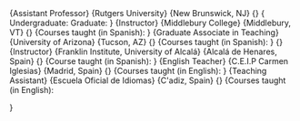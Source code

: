 
\section{Teaching Experience}

\cventry{2016 -- present}
        {Assistant Professor}
        {Rutgers University}
        {New Brunswick, NJ}
        {}
        {
        Undergraduate:
        \begin{itemize}
            \item[] \small \emph{Spanish Culture and Composition for Heritage Learners}
            \item[] \small \emph{Introduction to the Study of Language}
            \item[] \small \emph{Introduction to Spanish Phonetics/Phonology}
            \item[] \small \emph{Current Issues in Second Language Acquisition}
        \end{itemize}
        Graduate:
        \begin{itemize}
            \item[] \small \emph{Spanish Phonology/Phonetics}
            \item[] \small \emph{Data Science for Linguists}
            \item[] \small \emph{Research Methods: Open Science and Reproducible 
                                 Reseach in Linguistics}
        \end{itemize}
        }
\cventry{2014 -- present}
        {Instructor}
        {Middlebury College}
        {Middlebury, VT}
        {}
        {Courses taught (in Spanish):
        \begin{itemize}
          \item[] \small \emph{High Beginner Spanish in Context}.\vspace{-.03in}
          \item[] \small \emph{Spanish Pronunciation Clinic for Beginners}.
        \end{itemize}}
\cventry{2010 -- 2016}
        {Graduate Associate in Teaching}
        {University of Arizona}
        {Tucson, AZ}
        {}
        {Courses taught (in Spanish):
        \begin{itemize}
          \item[] \small \emph{Elementary 1st semester Spanish}.\vspace{-.03in}
          \item[] \small \emph{Elementary 2nd semester Spanish}.\vspace{-.03in}
          \item[] \small \emph{Intermediate 5th semester Spanish}.\vspace{-.03in}
          \item[] \small \emph{Introduction to Spanish Phonetics}.\vspace{-.03in}
          \item[] \small \emph{Spanish Phonetics for the Heritage Speaker}.\vspace{-.03in}
          \item[] \small \emph{Introduction to Hispanic Linguistics}.\vspace{-.03in}
          \item[] \small \emph{History of the Spanish Language}.\vspace{-.03in}
          \item[] \small \emph{Applied Linguistics}.
        \end{itemize}}
        {}
\cventry{Fall 2015}
        {Instructor}
        {Franklin Institute, University of Alcalá}
        {Alcalá de Henares, Spain}
        {}
        {Course taught (in Spanish):
        \begin{itemize}
          \item[] \small \emph{Phonetics and oral Spanish}.
        \end{itemize}}
\cventry{2009 -- 2010}
        {English Teacher}
        {C.E.I.P Carmen Iglesias}
        {Madrid, Spain}
        {}
        {Courses taught (in English):
        \begin{itemize}
          \item[] \small \emph{Kindergarten English}.\vspace{-.03in}
          \item[] \small \emph{3rd grade English}.
        \end{itemize}}
\cventry{2006 -- 2008}
        {Teaching Assistant}
        {Escuela Oficial de Idiomas}
        {C\'adiz, Spain}
        {}
        {Courses taught (in English):
        \begin{itemize}
          \item[] \small \emph{Beginning conversation}.\vspace{-.03in}
          \item[] \small \emph{Intermediate conversation}.\vspace{-.03in}
          \item[] \small \emph{Advanced conversation}.
        \end{itemize}}
